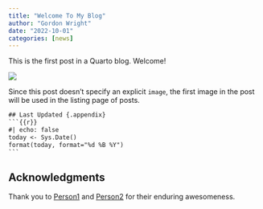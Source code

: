 ```yaml
---
title: "Welcome To My Blog"
author: "Gordon Wright"
date: "2022-10-01"
categories: [news]
---
```


This is the first post in a Quarto blog. Welcome!

![](thumbnail.jpg)

Since this post doesn't specify an explicit `image`, the first image in the post will be used in the listing page of posts.


```` default
## Last Updated {.appendix}
```{{r}}
#| echo: false
today <- Sys.Date()
format(today, format="%d %B %Y")
```
````

<!--------------- appendices go here ----------------->

## Acknowledgments {.appendix}

Thank you to [Person1](https://twi) and [Person2](https://twitte) for their enduring awesomeness.


